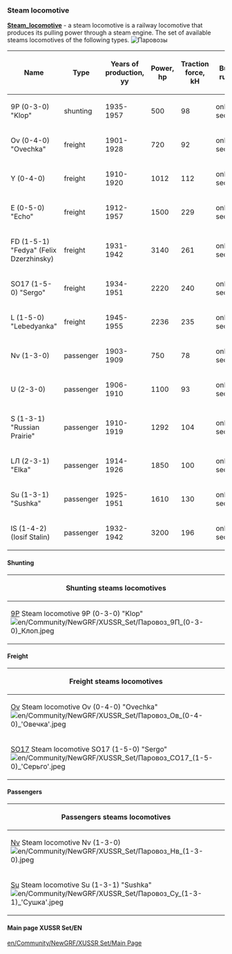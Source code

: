 === Steam locomotive ===
[https://en.wikipedia.org/wiki/Steam_locomotive '''Steam_locomotive'''] - a steam locomotive is a railway locomotive that produces its pulling power through a steam engine.
The set of available steams locomotives  of the following types.
[[File:en/Паровозы.png|frame| Паровозы]]

{|class="wikitable sortable"
|-
! Name
! Type
! Years of production,  <br>yy
! Power,<br>hp
! Traction force,<br>kH
! Build rules
|-
| 9P (0-3-0) "Klop"
| shunting
| 1935-1957
| 500
| 98
| only 1 section
|-
| Ov (0-4-0) "Ovechka"
| freight
| 1901-1928
| 720
| 92
| only 1 section
|-
| Y (0-4-0) 
| freight
| 1910-1920
| 1012
| 112
| only 1 section
|-
| E (0-5-0) "Echo"
| freight
| 1912-1957
| 1500
| 229
| only 1 section
|-
| FD (1-5-1) "Fedya" (Felix Dzerzhinsky)
| freight
| 1931-1942
| 3140
| 261
| only 1 section
|-
| SO17 (1-5-0) "Sergo"
| freight
| 1934-1951
| 2220
| 240
| only 1 section
|-
| L (1-5-0) "Lebedyanka"
| freight
| 1945-1955
| 2236
| 235
| only 1 section
|-
| Nv (1-3-0)
| passenger
| 1903-1909
| 750
| 78
| only 1 section
|-
| U (2-3-0) 
| passenger
| 1906-1910
| 1100
| 93
| only 1 section
|-
| S (1-3-1) "Russian Prairie"
| passenger
| 1910-1919
| 1292
| 104
| only 1 section
|-
| LЛ (2-3-1) "Elka"
| passenger
| 1914-1926
| 1850
| 100
| only 1 section
|-
| Su (1-3-1) "Sushka"
| passenger
| 1925-1951
| 1610
| 130
| only 1 section
|-
| IS (1-4-2) (Iosif Stalin)
| passenger
| 1932-1942
| 3200
| 196
| only 1 section
|}

==== Shunting==== 

{| class="wikitable mw-collapsible mw-collapsed"
|-
! Shunting steams locomotives
|-
| [https://ru.wikipedia.org/wiki/9П 9P] Steam locomotive 9P (0-3-0) "Klop" <br> [[File:en/Community/NewGRF/XUSSR Set/Паровоз 9П (0-3-0) Клоп.jpeg]]
|}

====Freight====
{| class="wikitable sortable mw-collapsible mw-collapsed"
|-
! Freight steams locomotives
|-
|[https://ru.wikipedia.org/wiki/Паровоз_О#.D0.9F.D0.B0.D1.80.D0.BE.D0.B2.D0.BE.D0.B7.D1.8B_.D1.81.D0.B5.D1.80.D0.B8.D0.B9_.D0.9E.D0.B2_.D0.B8_.D0.9E.D0.BA Ov] Steam locomotive Ov (0-4-0) "Ovechka" <br> [[File:en/Community/NewGRF/XUSSR Set/Паровоз Ов (0-4-0) 'Овечка'.jpeg]] || [https://ru.wikipedia.org/wiki/Паровоз_Ы Y] Steam locomotive Y (0-4-0) <br>[[File:en/Community/NewGRF/XUSSR Set/Паровоз Ы (0-4-0).jpeg]] || [https://ru.wikipedia.org/wiki/Паровоз_Э E] Steam locomotive E (0-5-0) "Эхо" <br> [[File:en/Community/NewGRF/XUSSR Set/Паровоз Э (0-5-0) 'Эхо'.jpeg]] || [https://ru.wikipedia.org/wiki/ФД FD] Steam locomotive FD (1-5-1) "Fedya" (Felix Dzerzhinsky) <br> [[File:en/Community/NewGRF/XUSSR Set/Паровоз серии ФД (1-5-1) 'Федя' (Феликс Дзержинский).jpeg]]
|-
| [https://ru.wikipedia.org/wiki/СО_(паровоз) SO17] Steam locomotive SO17 (1-5-0) "Sergo" <br> [[File:en/Community/NewGRF/XUSSR Set/Паровоз СО17 (1-5-0) 'Серьго'.jpeg]] || [https://ru.wikipedia.org/wiki/Паровоз_Л L] Steam locomotive Л (1-5-0) "Lebedyanka" <br> [[File:en/Community/NewGRF/XUSSR Set/Паровоз Л (1-5-0) 'Лебедянка'.jpeg]]
|}

====Passengers====

{| class="wikitable mw-collapsible mw-collapsed"
|-
! Passengers steams locomotives
|-
| [https://ru.wikipedia.org/wiki/Паровоз_Н Nv] Steam locomotive Nv (1-3-0) <br> [[File:en/Community/NewGRF/XUSSR Set/Паровоз Нв (1-3-0).jpeg]] || [https://ru.wikipedia.org/wiki/Паровоз_У U] Steam locomotive U (2-3-0) <br> [[File:en/Community/NewGRF/XUSSR Set/Паровоз У (2-3-0).jpeg]] || [https://ru.wikipedia.org/wiki/Паровоз_С S] Steam locomotive S (1-3-1) "Russian Prairie" <br> [[File:en/Community/NewGRF/XUSSR Set/Паровоз С (1-3-1) 'Русская Прери'.jpeg]] || [https://ru.wikipedia.org/wiki/Паровоз_Л L] Steam locomotive L (2-3-1) "Elka" <br> [[File:en/Community/NewGRF/XUSSR Set/Паровоз Л (2-3-1) 'Элька'.jpeg]]
|-
| [https://ru.wikipedia.org/wiki/Су_(паровоз) Su]  Steam locomotive Su (1-3-1) "Sushka" <br> [[File:en/Community/NewGRF/XUSSR Set/Паровоз Су (1-3-1) 'Сушка'.jpeg]] || [https://ru.wikipedia.org/wiki/ИС_(паровоз) IS] Steam locomotive IS (1-4-2) (Iosif Stalin) <br> [[File:en/Community/NewGRF/XUSSR Set/Паровоз ИС (1-4-2) (Иосиф Сталин).jpeg]]
|}

====Main page XUSSR Set/EN====
[[en/Community/NewGRF/XUSSR Set/Main Page]]